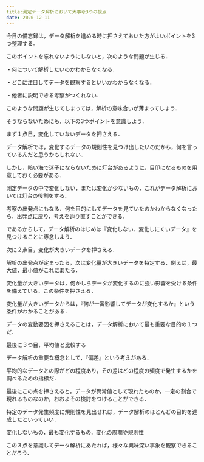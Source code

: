 ```yaml
---
title:測定データ解析において大事な3つの視点
date: 2020-12-11
---
```

今日の備忘録は，データ解析を進める時に押さえておいた方がよいポイントを3つ整理する。


このポイントを忘れないようにしないと，次のような問題が生じる．


・何について解析したいのかわからなくなる．


・どこに注目してデータを観察するといいかわからなくなる．


・他者に説明できる考察がつくれない．


このような問題が生じてしまっては，解析の意味合いが薄まってしまう．


そうならないためにも，以下の3つポイントを意識しよう．


まず１点目，変化していないデータを押さえる．


データ解析では，変化するデータの規則性を見つけ出したいのだから，何を言っているんだと思うかもしれない．


しかし，暗い海で迷子にならないために灯台があるように，目印になるものを用意しておく必要がある．


測定データの中で変化しない，または変化が少ないもの，これがデータ解析においては灯台の役割をする．


考察の出発点にもなる．何を目的にしてデータを見ていたのかわからなくなったら，出発点に戻り，考えを辿り直すことができる．


であるからして，データ解析のはじめは『変化しない、変化しにくいデータ』を見つけることに専念しよう．


次に２点目，変化が大きいデータを押さえる．


解析の出発点が定まったら，次は変化量が大きいデータを特定する．例えば，最大値，最小値がこれにあたる．


変化量が大きいデータは，何かしらデータが変化するのに強い影響を受ける条件を備えている．この条件を押さえる．


変化量が大きいデータからは，『何が一番影響してデータが変化するか』という条件がわかることがある．


データの変動要因を押さえることは，データ解析において最も重要な目的の１つだ．


最後に３つ目，平均値と比較する


データ解析の重要な概念として，『偏差』という考えがある．


平均的なデータとの際がどの程度あり，その差はどの程度の頻度で発生するかを調べるための指標だ．


最後にこの点を押さえると，データが異常値として現れたものか，一定の割合で現れるものなのか，おおよその検討をつけることができる．


特定のデータ発生頻度に規則性を見出せれば，データ解析のほとんどの目的を達成したといっていい．


変化しないもの，最も変化するもの，変化の周期や規則性


この３点を意識してデータ解析にあたれば，様々な興味深い事象を観察できることだろう．

